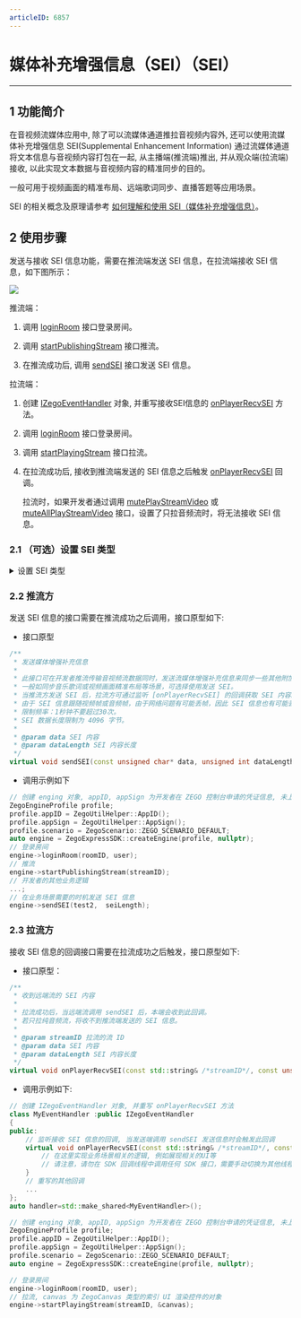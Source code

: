 ```yaml
---
articleID: 6857
---
```

# 媒体补充增强信息（SEI）（SEI）

- - -

## 1 功能简介

在音视频流媒体应用中, 除了可以流媒体通道推拉音视频内容外, 还可以使用流媒体补充增强信息 SEI(Supplemental Enhancement Information)  通过流媒体通道将文本信息与音视频内容打包在一起, 从主播端(推流端)推出, 并从观众端(拉流端)接收, 以此实现文本数据与音视频内容的精准同步的目的。  
  
一般可用于视频画面的精准布局、远端歌词同步、直播答题等应用场景。

<div class="mk-hint">

SEI 的相关概念及原理请参考 [如何理解和使用 SEI（媒体补充增强信息）](https://doc-zh.zego.im/faq/sei)。

</div>

## 2 使用步骤

发送与接收 SEI 信息功能，需要在推流端发送 SEI 信息，在拉流端接收 SEI 信息，如下图所示：

<img src="/Pics/Common/ZegoExpressEngine/send_and_recv_sei_Andriod_new.png" />

推流端：

1. 调用 [loginRoom](/zh/api?doc=Express_Video_SDK_API~CPP_linux~class~zego-express-i-zego-express-engine#login-room) 接口登录房间。

2. 调用 [startPublishingStream](/zh/api?doc=Express_Video_SDK_API~CPP_linux~class~zego-express-i-zego-express-engine#start-publishing-stream) 接口推流。

3. 在推流成功后, 调用 [sendSEI](/zh/api?doc=Express_Video_SDK_API~CPP_linux~class~zego-express-i-zego-express-engine#send-sei) 接口发送 SEI 信息。

拉流端：

1. 创建 [IZegoEventHandler](/zh/api?doc=Express_Video_SDK_API~CPP_linux~class~zego-express-i-zego-event-handler) 对象, 并重写接收SEI信息的 [onPlayerRecvSEI](/zh/api?doc=Express_Video_SDK_API~CPP_linux~class~zego-express-i-zego-event-handler#on-player-recv-sei) 方法。

2. 调用 [loginRoom](/zh/api?doc=Express_Video_SDK_API~CPP_linux~class~zego-express-i-zego-express-engine#login-room) 接口登录房间。

3. 调用 [startPlayingStream](/zh/api?doc=Express_Video_SDK_API~CPP_linux~class~zego-express-i-zego-express-engine#start-playing-stream) 接口拉流。

4. 在拉流成功后, 接收到推流端发送的 SEI 信息之后触发 [onPlayerRecvSEI](/zh/api?doc=Express_Video_SDK_API~CPP_linux~class~zego-express-i-zego-event-handler#on-player-recv-sei) 回调。

    <div class="mk-hint">

    拉流时，如果开发者通过调用 [mutePlayStreamVideo](@mutePlayStreamVideo) 或 [muteAllPlayStreamVideo](@muteAllPlayStreamVideo) 接口，设置了只拉音频流时，将无法接收 SEI 信息。
    </div>

### 2.1 （可选）设置 SEI 类型

<details class="zg-primary">
    <summary>设置 SEI 类型</summary>

由于 SDK 默认使用 ZEGO 自行定义的 SEI (nalu type = 6,payload type = 243) 类型打包，且此类型是 SEI 标准未规定的类型，因此跟视频编码器或者视频文件中的 SEI 不存在冲突。但当开发者需要使用第三方解码器解码时（如 FFmpeg），会导致解不出正确的 SEI，此时需要在推流前调用 [setSEIConfig](/zh/api?doc=Express_Video_SDK_API~CPP_linux~class~zego-express-i-zego-express-engine#set-sei-config) 接口更换 SDK 发送 SEI 的类型，使用 UserUnregister 的 SEI (nalu type = 6,payload type = 5) 类型打包。

<div class="mk-hint">

仅当开发者使用第三方解码器解码 SEI 时需要执行该步骤。  
</div>

- 接口原型：

```cpp
/**
 * 设置媒体增强补充信息（SEI）类型
 *
 * 必须在推流之前设置。
 *
 * @param config SEI 配置属性。默认使用 Zego 定义的 SEI 类型。
 */
virtual void setSEIConfig(ZegoSEIConfig config) = 0;
```

- 调用示例：

```cpp
ZegoSEIConfig seiConfig;
// 采用 H.264 的 SEI (nalu type = 6,payload type = 5) 类型打包，因为视频编码器自身会产生 payload type 为 5 的 SEI，或者使用视频文件推流时，视频文件中也可能存在这样的 SEI，所以使用此类型时，用户需要把 uuid + content 当作 buffer 塞给 SEI 发送接口；此时为了区别视频编码器自身产生的 SEI， App 在发送此类型 SEI 时，可以填写业务特定的 uuid（uuid长度为16字节），接收方使用 SDK 解析 payload type 为 5 的 SEI 时，会根据设置的过滤字符串过滤出 uuid相符的 SEI 抛给业务，如果没有设置过滤字符串，SDK 会把所有收到的 SEI 都抛给开发者。
seiConfig.type = ZEGO_SEI_TYPE_USER_UNREGISTER;

engine->setSEIConfig(seiConfig);

// 通过 advancedConfig 设置 uuid 过滤字段，设置之后 SDK 只会抛出前 12 个字节为开发者所设置 uuid 的 SEI
ZegoEngineConfig engineConfig;
// 其他用户通过 [onPlayerRecvSEI] 收到的 SEI 信息前 12 个字节一定是 zegozegozego，其他会被过滤
engineConfig.advancedConfig.put("unregister_sei_filter", "zegozegozego");
engineConfig.advancedConfig = {{"unregister_sei_filter", "zegozegozego"}};
ZegoExpressSDK::setEngineConfig(engineConfig);

// 开始推流
engine->startPublishingStream("STREAM_ID");
```
</details>

### 2.2 推流方

发送 SEI 信息的接口需要在推流成功之后调用，接口原型如下:

- 接口原型

```cpp
/**
 * 发送媒体增强补充信息
 *
 * 此接口可在开发者推流传输音视频流数据同时，发送流媒体增强补充信息来同步一些其他附加信息。
 * 一般如同步音乐歌词或视频画面精准布局等场景，可选择使用发送 SEI。
 * 当推流方发送 SEI 后，拉流方可通过监听 [onPlayerRecvSEI] 的回调获取 SEI 内容。
 * 由于 SEI 信息跟随视频帧或音频帧，由于网络问题有可能丢帧，因此 SEI 信息也有可能丢，为解决这种情况，应该在限制频率内多发几次。
 * 限制频率：1秒钟不要超过30次。
 * SEI 数据长度限制为 4096 字节。
 *
 * @param data SEI 内容
 * @param dataLength SEI 内容长度
 */
virtual void sendSEI(const unsigned char* data, unsigned int dataLength) = 0;
```

- 调用示例如下

```cpp
// 创建 enging 对象, appID, appSign 为开发者在 ZEGO 控制台申请的凭证信息, 未上线的开发者 isTestEnvironment 为 true
ZegoEngineProfile profile;
profile.appID = ZegoUtilHelper::AppID();
profile.appSign = ZegoUtilHelper::AppSign();
profile.scenario = ZegoScenario::ZEGO_SCENARIO_DEFAULT;
auto engine = ZegoExpressSDK::createEngine(profile, nullptr);
// 登录房间
engine->loginRoom(roomID, user);
// 推流
engine->startPublishingStream(streamID);
// 开发者的其他业务逻辑
...;
// 在业务场景需要的时机发送 SEI 信息
engine->sendSEI(test2,  seiLength);
```

### 2.3 拉流方

接收 SEI 信息的回调接口需要在拉流成功之后触发，接口原型如下:

- 接口原型：

```cpp
/**
 * 收到远端流的 SEI 内容
 *
 * 拉流成功后，当远端流调用 sendSEI 后，本端会收到此回调。
 * 若只拉纯音频流，将收不到推流端发送的 SEI 信息。
 *
 * @param streamID 拉流的流 ID
 * @param data SEI 内容
 * @param dataLength SEI 内容长度
 */
virtual void onPlayerRecvSEI(const std::string& /*streamID*/, const unsigned char* /*data*/, unsigned int /*dataLength*/);

```

- 调用示例如下:

```cpp
// 创建 IZegoEventHandler 对象, 并重写 onPlayerRecvSEI 方法
class MyEventHandler :public IZegoEventHandler
{
public:
    // 监听接收 SEI 信息的回调, 当发送端调用 sendSEI 发送信息时会触发此回调
    virtual void onPlayerRecvSEI(const std::string& /*streamID*/, const unsigned char* /*data*/, unsigned int /*dataLength*/) {
        // 在这里实现业务场景相关的逻辑, 例如展现相关的UI等
        // 请注意，请勿在 SDK 回调线程中调用任何 SDK 接口，需要手动切换为其他线程，否则会产生死锁
    }
    // 重写的其他回调
    ...
};
auto handler=std::make_shared<MyEventHandler>();

// 创建 enging 对象, appID, appSign 为开发者在 ZEGO 控制台申请的凭证信息, 未上线的开发者 isTestEnvironment 为 true
ZegoEngineProfile profile;
profile.appID = ZegoUtilHelper::AppID();
profile.appSign = ZegoUtilHelper::AppSign();
profile.scenario = ZegoScenario::ZEGO_SCENARIO_DEFAULT;
auto engine = ZegoExpressSDK::createEngine(profile, nullptr);

// 登录房间
engine->loginRoom(roomID, user);
// 拉流, canvas 为 ZegoCanvas 类型的索引 UI 渲染控件的对象
engine->startPlayingStream(streamID, &canvas);
```
